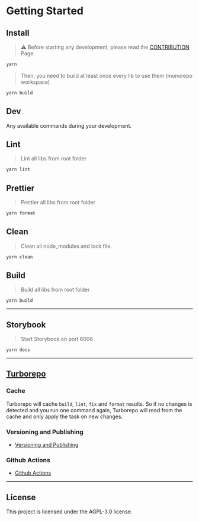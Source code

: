 <Meta title="Introduction/Getting Started" />

# Getting Started

## Install

> ⚠️ Before starting any development, please read the [CONTRIBUTION](./CONTRIBUTING.md) Page.

```bash
yarn
```

> Then, you need to build at least once every lib to use them (monorepo workspace)

```bash
yarn build
```

## Dev

Any available commands during your development.

## Lint

> Lint all libs from root folder

```bash
yarn lint
```

## Prettier

> Prettier all libs from root folder

```bash
yarn format
```

## Clean

> Clean all node_modules and lock file.

```bash
yarn clean
```

## Build

> Build all libs from root folder

```bash
yarn build
```

---

## Storybook

> Start Storybook on port 6006

```bash
yarn docs
```

---

## [Turborepo](https://turborepo.org/)

### Cache

Turborepo will cache `build`, `lint`, `fix` and `format` results. So if no changes is detected and you run one command again, Turborepo will read from the cache and only apply the task on new changes.

### Versioning and Publishing

- [Versioning and Publishing](https://turborepo.org/docs/handbook/publishing-packages/versioning-and-publishing)

### Github Actions

- [Github Actions](https://turborepo.org/docs/ci/github-actions)

---

## License

This project is licensed under the AGPL-3.0 license.
